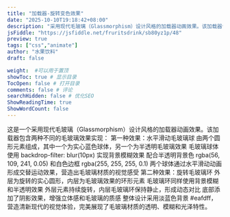 ```yaml
---
title: "加载器-旋转变色效果"
date: "2025-10-10T19:18:42+08:00"
description: "采用现代毛玻璃（Glassmorphism）设计风格的加载器动画效果。该加载器包含两种不同的毛玻璃效果实现"
jsFiddle: "https://jsfiddle.net/fruritsdrink/sb80yz1p/48"
preview: true
tags: ["css","animate"]
author: "水果饮料"
draft: false

weight:  #可以用于置顶
showToc: true # 显示目录
TocOpen: false # 打开目录
comments: false # 评论
searchHidden: false # 优化SEO
ShowReadingTime: true
ShowWordCount: false
---
```



这是一个采用现代毛玻璃（Glassmorphism）设计风格的加载器动画效果。该加载器包含两种不同的毛玻璃效果实现：
第一种效果：水平滑动毛玻璃球
由两个圆形元素组成，其中一个为实心蓝色球体，另一个为半透明毛玻璃效果
毛玻璃球体使用 backdrop-filter: blur(10px) 实现背景模糊效果
配合半透明背景色 rgba(56, 109, 241, 0.05) 和白色边框 rgba(255, 255, 255, 0.1)
两个球体通过水平滑动动画形成交替运动效果，营造出毛玻璃材质的视觉感受
第二种效果：旋转毛玻璃环
外层为旋转的实心圆形，内层为毛玻璃效果的环形元素
毛玻璃环同样使用背景模糊和半透明效果
外层元素持续旋转，内层毛玻璃环保持静止，形成动态对比
底部添加了阴影效果，增强立体感和毛玻璃的质感
整体设计采用淡蓝色背景 #eafdff，营造清新现代的视觉体验，完美展现了毛玻璃材质的透明、模糊和光泽特性。
